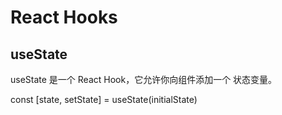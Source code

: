 # React Hooks

## useState
useState 是一个 React Hook，它允许你向组件添加一个 状态变量。

const [state, setState] = useState(initialState)

